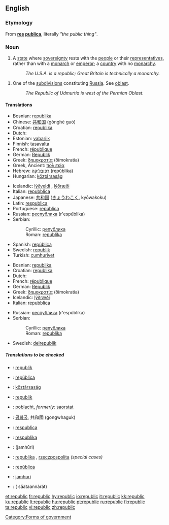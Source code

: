 {{wikipedia|Republic}}

==English==

===Etymology===
From {{L.}} '''[[res]] [[publica]]''', literally ''"the public thing"''.

===Noun===
{{en-noun}}

# A [[state]] where [[sovereignty]] rests with the [[people]] or their [[representatives]], rather than with a [[monarch]] or [[emperor]]; a [[country]] with no [[monarchy]].
#: ''The U.S.A. is a republic; Great Britain is technically a monarchy.''
{{wikipedia|Republics of Russia}}
# One of the [[subdivision]]s constituting [[Russia]]. See [[oblast]].
#: ''The Republic of Udmurtia is west of the Permian Oblast.''

====Translations====
{{trans-top|a type of state}}
*Bosnian: [[republika#Bosnian|republika]] {{f}}
*Chinese: [[共和国]] (gònghé guó)
*Croatian: [[republika#Croatian|republika]] {{f}}
*Dutch: {{t|nl|republiek|f}}
*Estonian: [[vabariik]]
*Finnish: [[tasavalta]]
*French: [[république]] {{f}}
*German: [[Republik]] {{f}}
*Greek: [[δημοκρατία]] (ðīmokratía) {{f}}
*Greek, Ancient: [[πολιτεία]] {{f}}
*Hebrew: [[רפובליקה]] (repúblika) {{f}}
*Hungarian: [[köztársaság]]
{{trans-mid}}
*Icelandic: [[lýðveldi]] {{n}}, [[lýðræði]] {{n}}
*Italian: [[repubblica]] {{f}}
*Japanese: [[共和国]] ([[きょうわこく]], kyōwakoku)
*Latin: [[respublica]] {{f}}
*Portuguese: [[república]] {{f}}
*Russian: [[республика]] (r'espúblika) {{f}}
*Serbian:
*:Cyrillic: [[република#Serbian|република]] {{f}}
*:Roman: [[republika#Serbian|republika]] {{f}}
*Spanish: [[república]]
*Swedish: [[republik]] {{c}}
*Turkish: [[cumhuriyet]]
{{trans-bottom}}

{{trans-top|one of the kinds of parts constituting Russia}}
*Bosnian: [[republika#Bosnian|republika]] {{f}}
*Croatian: [[republika#Croatian|republika]] {{f}}
*Dutch: {{t|nl|republiek|f}}
*French: [[république]] {{f}}
*German: [[Republik]] {{f}}
*Greek: [[δημοκρατία]] (ðīmokratía) {{f}}
*Icelandic: [[lýðræði]] {{n}}
*Italian: [[repubblica]] {{f}}
{{trans-mid}}
*Russian: [[республика]] (r'espúblika) {{f}}
*Serbian:
*:Cyrillic: [[република#Serbian|република]] {{f}}
*:Roman: [[republika#Serbian|republika]] {{f}}
*Swedish: [[delrepublik]] {{c}}
{{trans-bottom}}

=====Translations to be checked=====
{{checktrans}}
*{{ttbc|Breton}}: [[republik]] {{f}}
*{{ttbc|Catalan}}: [[república]] {{f}}
*{{ttbc|Hungarian}}: [[köztársaság]]
*{{ttbc|Indonesian}}: [[republik]]
*{{ttbc|Irish}}: [[poblacht]], ''formerly:'' [[saorstat]]
*{{ttbc|Korean}}: [[공화국]], 共和國 (gongwhaguk)
*{{ttbc|Latin}}: [[respublica]]
*{{ttbc|Lithuanian}}: [[respublika]] {{f}}
*{{ttbc|Persian}}: {{FAchar|[[جمهوری]]}} (jamhūri)
*{{ttbc|Polish}}: [[republika]] {{f}}, [[rzeczpospolita]] {{f}} ''(special cases)''
*{{ttbc|Spanish}}: [[república]] {{f}}
*{{ttbc|Swahili}}: [[jamhuri]]
*{{ttbc|Thai}}: {{THchar|[[สาธารณรัฐ]]}} ( săataannárát)
[[Category:Forms of government]]

[[et:republic]]
[[fr:republic]]
[[hy:republic]]
[[io:republic]]
[[it:republic]]
[[kk:republic]]
[[ku:republic]]
[[lt:republic]]
[[hu:republic]]
[[pt:republic]]
[[ru:republic]]
[[fi:republic]]
[[ta:republic]]
[[vi:republic]]
[[zh:republic]]